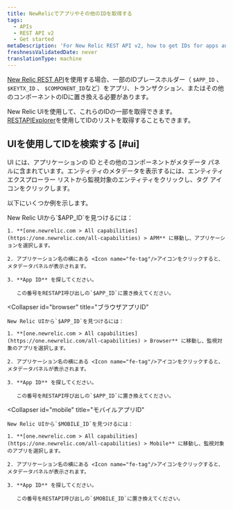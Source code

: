 ```yaml
---
title: NewRelicでアプリやその他のIDを取得する
tags:
  - APIs
  - REST API v2
  - Get started
metaDescription: 'For New Relic REST API v2, how to get IDs for apps and other New Relic-identified components.'
freshnessValidatedDate: never
translationType: machine
---
```


[New Relic REST API](/docs/apis/rest-api-v2/getting-started/introduction-new-relic-rest-api-v2)を使用する場合、一部のIDプレースホルダー（ `$APP_ID` 、 `$KEYTX_ID` 、 `$COMPONENT_ID`など）をアプリ、トランザクション、またはその他のコンポーネントのIDに置き換える必要があります。

New Relic UIを使用して、これらのIDの一部を取得できます。 [RESTAPIExplorer](/docs/apis/rest-api-v2/get-started/list-application-id-host-id-instance-id)を使用してIDのリストを取得することもできます。

## UIを使用してIDを検索する [#ui]

UI には、アプリケーションの ID とその他のコンポーネントがメタデータ パネルに含まれています。エンティティのメタデータを表示するには、エンティティ エクスプローラー リストから監視対象のエンティティをクリックし、タグ アイコンをクリックします。

以下にいくつか例を示します。

<CollapserGroup>
  <Collapser
    id="apm"
    title="APMアプリID"
  >
    New Relic UIから`$APP_ID`を見つけるには：

    1. **[one.newrelic.com > All capabilities](https://one.newrelic.com/all-capabilities) > APM** に移動し、アプリケーションを選択します。

    2. アプリケーション名の横にある <Icon name="fe-tag"/>アイコンをクリックすると、メタデータパネルが表示されます。

    3. **App ID** を探してください。

       この番号をRESTAPI呼び出しの`$APP_ID`に置き換えてください。
  </Collapser>

  <Collapser
    id="browser"
    title="ブラウザアプリID"
  >
    New Relic UIから`$APP_ID`を見つけるには：

    1. **[one.newrelic.com > All capabilities](https://one.newrelic.com/all-capabilities) > Browser** に移動し、監視対象のアプリを選択します。

    2. アプリケーション名の横にある <Icon name="fe-tag"/>アイコンをクリックすると、メタデータパネルが表示されます。

    3. **App ID** を探してください。

       この番号をRESTAPI呼び出しの`$APP_ID`に置き換えてください。
  </Collapser>

  <Collapser
    id="mobile"
    title="モバイルアプリID"
  >
    New Relic UIから`$MOBILE_ID`を見つけるには：

    1. **[one.newrelic.com > All capabilities](https://one.newrelic.com/all-capabilities) > Mobile** に移動し、監視対象のアプリを選択します。

    2. アプリケーション名の横にある <Icon name="fe-tag"/>アイコンをクリックすると、メタデータパネルが表示されます。

    3. **App ID** を探してください。

       この番号をRESTAPI呼び出しの`$MOBILE_ID`に置き換えてください。
  </Collapser>
</CollapserGroup>